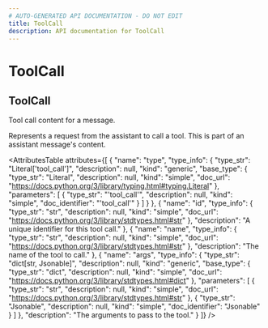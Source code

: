 ```yaml
---
# AUTO-GENERATED API DOCUMENTATION - DO NOT EDIT
title: ToolCall
description: API documentation for ToolCall
---
```


# ToolCall

## <ApiType type="Class" path="content/tool_call/ToolCall" symbolName="ToolCall" /> ToolCall

Tool call content for a message.

Represents a request from the assistant to call a tool. This is part of
an assistant message's content.

<AttributesTable
  attributes={[
  {
    "name": "type",
    "type_info": {
      "type_str": "Literal['tool_call']",
      "description": null,
      "kind": "generic",
      "base_type": {
        "type_str": "Literal",
        "description": null,
        "kind": "simple",
        "doc_url": "https://docs.python.org/3/library/typing.html#typing.Literal"
      },
      "parameters": [
        {
          "type_str": "'tool_call'",
          "description": null,
          "kind": "simple",
          "doc_identifier": "'tool_call'"
        }
      ]
    }
  },
  {
    "name": "id",
    "type_info": {
      "type_str": "str",
      "description": null,
      "kind": "simple",
      "doc_url": "https://docs.python.org/3/library/stdtypes.html#str"
    },
    "description": "A unique identifier for this tool call."
  },
  {
    "name": "name",
    "type_info": {
      "type_str": "str",
      "description": null,
      "kind": "simple",
      "doc_url": "https://docs.python.org/3/library/stdtypes.html#str"
    },
    "description": "The name of the tool to call."
  },
  {
    "name": "args",
    "type_info": {
      "type_str": "dict[str, Jsonable]",
      "description": null,
      "kind": "generic",
      "base_type": {
        "type_str": "dict",
        "description": null,
        "kind": "simple",
        "doc_url": "https://docs.python.org/3/library/stdtypes.html#dict"
      },
      "parameters": [
        {
          "type_str": "str",
          "description": null,
          "kind": "simple",
          "doc_url": "https://docs.python.org/3/library/stdtypes.html#str"
        },
        {
          "type_str": "Jsonable",
          "description": null,
          "kind": "simple",
          "doc_identifier": "Jsonable"
        }
      ]
    },
    "description": "The arguments to pass to the tool."
  }
]}
/>

